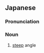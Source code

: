 ==Japanese==
{{ja-kanjitab|きゅう|かく|ど|yomi=on}}

===Pronunciation===
{{ja-pron|きゅうかくど|y=on}}

===Noun===
{{ja-noun|きゅうかくど}}

# [[steep]] angle
